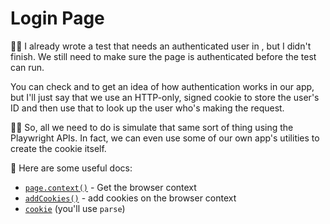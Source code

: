 # Login Page

🧝‍♀️ I already wrote a test that needs an authenticated user
in <InlineFile file="tests/e2e/settings-profile.test.ts" />, but I didn't
finish. We still need to make sure the page is authenticated before the test can
run.

You can check <InlineFile file="app/utils/auth.server.ts" />
and <InlineFile file="app/utils/session.server.ts" /> to get an idea of how
authentication works in our app, but I'll just say that we use an HTTP-only,
signed cookie to store the user's ID and then use that to look up the user
who's making the request.

👨‍💼 So, all we need to do is simulate that same sort of thing using the Playwright
APIs. In fact, we can even use some of our own app's utilities to create the
cookie itself.

📜 Here are some useful docs:

- [`page.context()`](https://playwright.dev/docs/api/class-page#page-context) - Get the browser context
- [`addCookies()`](https://playwright.dev/docs/api/class-browsercontext#browser-context-add-cookies) - add cookies on the browser context
- [`cookie`](https://www.npmjs.com/package/cookie) (you'll use `parse`)
